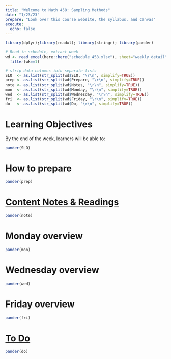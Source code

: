 ```yaml
---
title: "Welcome to Math 458: Sampling Methods"
date: "1/23/23"
prepare: "Look over this course website, the syllabus, and Canvas"
execute: 
  echo: false
---
```


```r
library(dplyr);library(readxl); library(stringr); library(pander)

# Read in schedule, extract week
wd <- read_excel(here::here("schedule_458.xlsx"), sheet="weekly_detail") %>%
  filter(wk==1)

# strip data columns into separate lists
SLO  <- as.list(str_split(wd$SLO, "\r\n", simplify=TRUE))
prep <- as.list(str_split(wd$Prepare, "\r\n", simplify=TRUE))
note <- as.list(str_split(wd$Notes, "\r\n", simplify=TRUE))
mon  <- as.list(str_split(wd$Monday, "\r\n", simplify=TRUE))
wed  <- as.list(str_split(wd$Wednesday, "\r\n", simplify=TRUE))
fri  <- as.list(str_split(wd$Friday, "\r\n", simplify=TRUE))
do   <- as.list(str_split(wd$Do, "\r\n", simplify=TRUE))
```


# Learning Objectives
By the end of the week, learners will be able to: 
```r
pander(SLO)
```

# How to prepare
```r
pander(prep)
```

# [Content Notes & Readings](https://sampling-458.netlify.app/notes.html)
```r
pander(note)
```


# Monday overview
```r
pander(mon)
```

# Wednesday overview
```r
pander(wed)
```

# Friday overview
```r
pander(fri)
```

# [To Do](https://sampling-458.netlify.app/assignments.html)
```r
pander(do)
```

